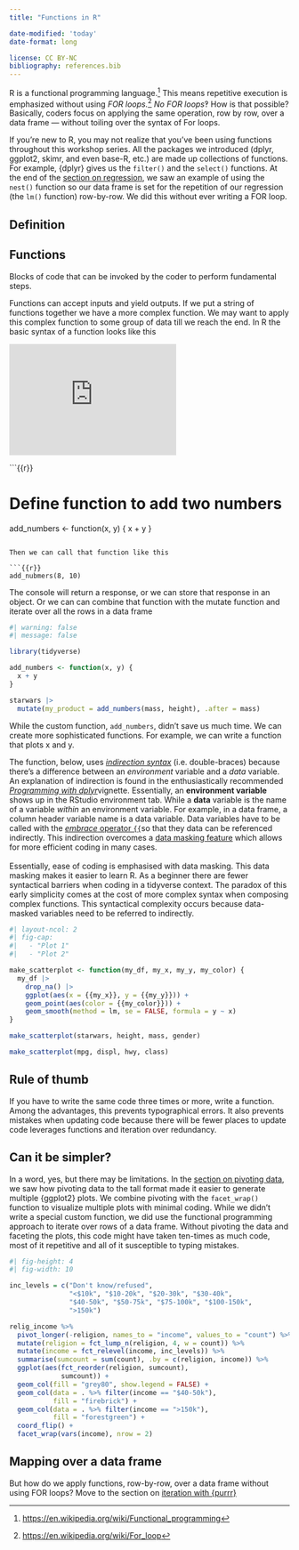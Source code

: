 ```yaml
---
title: "Functions in R"

date-modified: 'today'
date-format: long

license: CC BY-NC
bibliography: references.bib
---
```


R is a functional programming language.[^1] This means repetitive execution is emphasized without using *FOR loops.*[^2] *No FOR loops*‽ How is that possible? Basically, coders focus on applying the same operation, row by row, over a data frame --- without toiling over the syntax of For loops.

[^1]: <https://en.wikipedia.org/wiki/Functional_programming>

[^2]: [https://en.wikipedia.org/wiki/For_loop](https://en.wikipedia.org/wiki/For_loophttps://en.wikipedia.org/wiki/For_loop)

If you're new to R, you may not realize that you've been using functions throughout this workshop series. All the packages we introduced (dplyr, ggplot2, skimr, and even base-R, etc.) are made up collections of functions. For example, {dplyr} gives us the `filter()` and the `select()` functions. At the end of the [section on regression](regression.html#example-of-iterative-modeling-with-nested-categories-of-data), we saw an example of using the `nest()` function so our data frame is set for the repetition of our regression (the `lm()` function) row-by-row. We did this without ever writing a FOR loop.

## Definition

::: callout-note
## Functions

Blocks of code that can be invoked by the coder to perform fundamental steps.
:::

Functions can accept inputs and yield outputs. If we put a string of functions together we have a more complex function. We may want to apply this complex function to some group of data till we reach the end. In R the basic syntax of a function looks like this

::: column-margin
<iframe width="300" height="200" src="https://www.youtube.com/embed/EV3pOavW95g" title="YouTube video player" frameborder="0" allow="accelerometer; autoplay; clipboard-write; encrypted-media; gyroscope; picture-in-picture; web-share" allowfullscreen>

</iframe>
:::

```{{r}}

# Define function to add two numbers
add_numbers <- function(x, y) { x + y }

```

Then we can call that function like this

```{{r}}
add_nubmers(8, 10)
```

The console will return a response, or we can store that response in an object. Or we can can combine that function with the mutate function and iterate over all the rows in a data frame

```r
#| warning: false
#| message: false

library(tidyverse)

add_numbers <- function(x, y) {
  x + y
}

starwars |> 
  mutate(my_product = add_numbers(mass, height), .after = mass)
```

While the custom function, `add_numbers`, didn't save us much time. We can create more sophisticated functions. For example, we can write a function that plots x and y.

The function, below, uses [*indirection syntax*](https://dplyr.tidyverse.org/articles/programming.html#indirection) (i.e. double-braces) because there's a difference between an *environment* variable and a *data* variable. An explanation of indirection is found in the enthusiastically recommended [*Programming with dplyr*](https://dplyr.tidyverse.org/articles/programming.html)vignette. Essentially, an **environment variable** shows up in the RStudio environment tab. While a **data** variable is the name of a variable *within* an environment variable. For example, in a data frame, a column header variable name is a data variable. Data variables have to be called with the [*embrace* operator `{{`](https://rlang.r-lib.org/reference/embrace-operator.html)so that they data can be referenced indirectly. This indirection overcomes a [data masking feature](https://rlang.r-lib.org/reference/topic-data-mask.html) which allows for more efficient coding in many cases. \
\
Essentially, ease of coding is emphasised with data masking. This data masking makes it easier to learn R. As a beginner there are fewer syntactical barriers when coding in a tidyverse context. The paradox of this early simplicity comes at the cost of more complex syntax when composing complex functions. This syntactical complexity occurs because data-masked variables need to be referred to indirectly.

```r
#| layout-ncol: 2
#| fig-cap: 
#|   - "Plot 1"
#|   - "Plot 2"

make_scatterplot <- function(my_df, my_x, my_y, my_color) {
  my_df |>
    drop_na() |>
    ggplot(aes(x = {{my_x}}, y = {{my_y}})) +
    geom_point(aes(color = {{my_color}})) +
    geom_smooth(method = lm, se = FALSE, formula = y ~ x)
}

make_scatterplot(starwars, height, mass, gender)

make_scatterplot(mpg, displ, hwy, class)

```

::: callout-tip
## Rule of thumb

If you have to write the same code three times or more, write a function. Among the advantages, this prevents typographical errors. It also prevents mistakes when updating code because there will be fewer places to update code leverages functions and iteration over redundancy.
:::

## Can it be simpler?

In a word, yes, but there may be limitations. In the [section on pivoting data](longer_wider.html#why-pivot-data), we saw how pivoting data to the tall format made it easier to generate multiple {ggplot2} plots. We combine pivoting with the `facet_wrap()` function to visualize multiple plots with minimal coding. While we didn't write a special custom function, we did use the functional programming approach to iterate over rows of a data frame. Without pivoting the data and faceting the plots, this code might have taken ten-times as much code, most of it repetitive and all of it susceptible to typing mistakes.

```r
#| fig-height: 4
#| fig-width: 10

inc_levels = c("Don't know/refused",
               "<$10k", "$10-20k", "$20-30k", "$30-40k",
               "$40-50k", "$50-75k", "$75-100k", "$100-150k",
               ">150k")

relig_income %>%
  pivot_longer(-religion, names_to = "income", values_to = "count") %>% 
  mutate(religion = fct_lump_n(religion, 4, w = count)) %>% 
  mutate(income = fct_relevel(income, inc_levels)) %>% 
  summarise(sumcount = sum(count), .by = c(religion, income)) %>% 
  ggplot(aes(fct_reorder(religion, sumcount), 
             sumcount)) + 
  geom_col(fill = "grey80", show.legend = FALSE) +
  geom_col(data = . %>% filter(income == "$40-50k"),
           fill = "firebrick") +
  geom_col(data = . %>% filter(income == ">150k"),
           fill = "forestgreen") +
  coord_flip() +
  facet_wrap(vars(income), nrow = 2) 
```

## Mapping over a data frame

But how do we apply functions, row-by-row, over a data frame without using FOR loops? Move to the section on [iteration with {purrr}](purrr.html)
